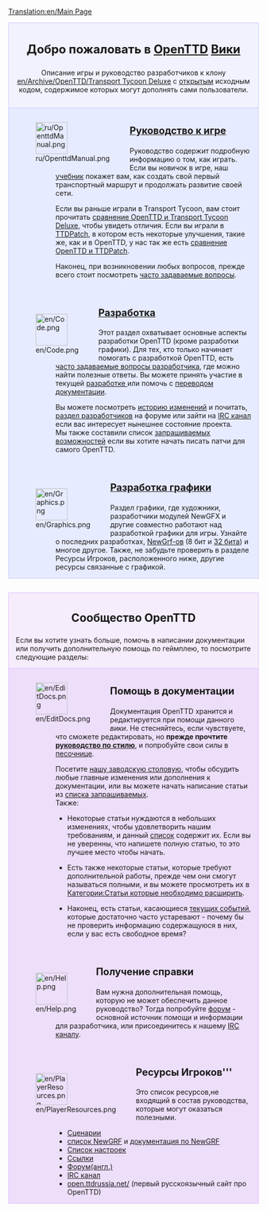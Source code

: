 [[Translation:en/Main Page]]

<div style="background-color: #f1f2fe; border: 1px solid #c7c8fe; margin: 0; padding: 1em 1em 1em 1em; text-align:center">
<div style="font-size:1.7em; font-weight:bold">Добро пожаловать в <span class="plainlinks">[http://www.openttd.org/ OpenTTD]</span> [http://ru.wikipedia.org/wiki/%D0%92%D0%B8%D0%BA%D0%B8 Вики]</div>
Описание игры и руководство разработчиков к клону [[en/Archive/OpenTTD/Transport Tycoon Deluxe]] с  [http://ru.wikipedia.org/wiki/%D0%9F%D0%BE%D0%BB%D0%B8%D1%82%D0%B8%D0%BA%D0%B0_%D0%BE%D1%82%D0%BA%D1%80%D1%8B%D1%82%D0%BE%D0%B3%D0%BE_%D0%BA%D0%BE%D0%B4%D0%B0 открытым] исходным кодом, содержимое которых могут дополнять сами пользователи.</div>

<div style="background-color: #E7EBFF; border: 1px solid #c7c8fe; border-top:none; padding: 1em 1em 0em 1em; margin-bottom:2em">
<div style="float:left">[[File:ru/OpenttdManual.png|64px]]</div>
<div style="margin-left:80px; margin-bottom:4em">
<div style="font-size:1.4em; font-weight:bold">[[ru/Manual/Main Page|Руководство к игре]]</div>
Руководство содержит подробную информацию о том, как играть. Если вы новичок в игре, наш [[ru/Manual/Tutorial/Main Page|учебник]] покажет вам, как создать свой первый транспортный маршрут и продолжать развитие своей сети.

Если вы раньше играли в Transport Tycoon, вам стоит прочитать [[ru/Archive/OpenTTD/Изменения по сравнению с TTD|сравнение OpenTTD и Transport Tycoon Deluxe]], чтобы увидеть отличия. Если вы играли в [[ru/Archive/OpenTTD/TTDPatch|TTDPatch]], в котором есть некоторые улучшения, такие же, как и в OpenTTD, у нас так же есть [[ru/Archive/OpenTTD/Сравнение возможностей OpenTTD и TTDPatch|сравнение OpenTTD и TTDPatch]].

Наконец, при возникновении любых вопросов, прежде всего стоит посмотреть [[ru/Archive/Community/Часто задаваемые вопросы|часто задаваемые вопросы]].
</div>

<div style="float:left">[[File:en/Code.png|64px]]</div>
<div style="margin-left:80px; margin-bottom:4em">
<div style="font-size:1.4em; font-weight:bold">[[ru/Development/Main Page|Разработка]]</div>
Этот раздел охватывает основные аспекты разработки OpenTTD (кроме разработки графики). Для тех, кто только начинает помогать с разработкой OpenTTD, есть [[ru/Development/Часто задаваемые вопросы разработчика|часто задаваемые вопросы разработчика]], где можно найти полезные ответы. Вы можете принять участие в текущей [[ru/Development/Main Page|разработке ]] или помочь с [[ru/Archive/Community/Интернационализация|переводом документации]].

Вы можете посмотреть [http://hg.openttd.org/openttd/trunk.hg/shortlog историю изменений] и почитать, [http://www.tt-forums.net/viewforum.php?f=33 раздел разработчиков] на форуме или зайти на [[ru/Development/IRC канал|IRC канал]] если вас интересует нынешнее состояние проекта.<br>

Мы также составили список [[en/Archive/Community/Todo list|запрашиваемых возможностей]] если вы хотите начать писать патчи для самого OpenTTD.
</div>

<div style="float:left">[[File:en/Graphics.png|64px]]</div>
<div style="margin-left:80px; margin-bottom:1em; min-height:64px">
<div style="font-size:1.4em; font-weight:bold">[[ru/Development/NewGRF/Main Page|Разработка графики]]</div>
Раздел графики, где художники, разработчики модулей NewGFX и другие совместно работают над разработкой графики для игры. Узнайте о последних разработках, [[ru/Manual/NewGRF|NewGrf-ов]] (8 бит и [[en/Community/NewGRF/Playing with 32 bpp graphics|32 бита]]) и многое другое. Также, не забудьте проверить в разделе Ресурсы Игроков, расположенного ниже, другие ресурсы связанные с графикой.
</div>

</div>

<div style="background-color: #F5EDFC; border: 1px solid #E1BBFF; margin: 0; padding: 1em 1em 0em 1em;">
<div style="font-size:1.6em; font-weight:bold; text-align:center">Сообщество OpenTTD</div>
Если вы хотите узнать больше, помочь в написании документации или получить дополнительную помощь по геймплею, то посмотрите следующие разделы:
</div>

<div style="background-color: #EDDEFA; border: 1px solid #E1BBFF; border-top:none; padding: 1em 1em 0em 1em;">

<div style="float:left">[[File:en/EditDocs.png|64px]]</div>
<div style="margin-left:80px; margin-bottom:4em">
<div style="font-size:1.4em; font-weight:bold">Помощь в документации</div>
Документация OpenTTD хранится и редактируется при помощи данного ''вики''. Не стесняйтесь, если чувствуете, что сможете редактировать, но '''прежде прочтите [[ru/Wiki/Руководство по стилю|руководство по стилю]]''', и попробуйте свои силы в [[en/Sandbox|песочнице]].

Посетите [[ru/Archive/Community/Заводская столовая|нашу заводскую столовую]], чтобы обсудить любые главные изменения или дополнения к документации, или вы можете начать написание статьи из [[en/Requested Articles|списка запрашиваемых]].<br>
Также:

*Некоторые статьи нуждаются в небольших изменениях, чтобы удовлетворить нашим требованиям, и данный [[:Category:ru/Необходимо сделать|список]] содержит их. Если вы не уверенны, что напишете полную статью, то это лучшее место чтобы начать.

*Есть также некоторые статьи, которые требуют дополнительной работы, прежде чем они смогут называться полными, и вы можете просмотреть их в [[:Category:ru/Статьи, которые нужно расширить|Категории:Статьи которые необходимо расширить]].

*Наконец, есть статьи, касающиеся [[:Category:en/Current events|текущих событий]], которые достаточно часто устаревают - почему бы не проверить информацию содержащуюся в них, если у вас есть свободное время? 
</div>

<div style="float:left">[[File:en/Help.png|64px]]</div>
<div style="margin-left:80px; margin-bottom:4em">
<div style="font-size:1.4em; font-weight:bold">Получение справки</div>
Вам нужна дополнительная помощь, которую не может обеспечить данное руководство? Тогда попробуйте [http://www.tt-forums.net/viewforum.php?f=55 форум] - основной источник помощи и информации для разработчика, или присоединитесь к нашему [[ru/Development/IRC канал|IRC каналу]].
</div>

<div style="float:left">[[File:en/PlayerResources.png|64px]]</div>
<div style="margin-left:80px; margin-bottom:1em">
<div style="font-size:1.4em; font-weight:bold">Ресурсы Игроков'''</div>
Это список ресурсов,не входящий в состав руководства, которые могут оказаться полезными.
*[[ru/Archive/Lists/Список пользовательских сценариев|Сценарии]]
*[[ru/Community/NewGRF/Main Page|список NewGRF]] и [[ru/Manual/NewGRF|документация по NewGRF]]
*[[ru/Archive/Manual/Settings/Расширенные настройки|Список настроек]]
*[[ru/Archive/Lists/Ссылки|Ссылки]]
*[http://www.tt-forums.net/viewforum.php?f=55 Форум(англ.)]
*[[ru/Development/IRC канал|IRC канал]]
*[http://open.ttdrussia.net/ open.ttdrussia.net/] (первый русскоязычный сайт про OpenTTD)
</div>
</div>